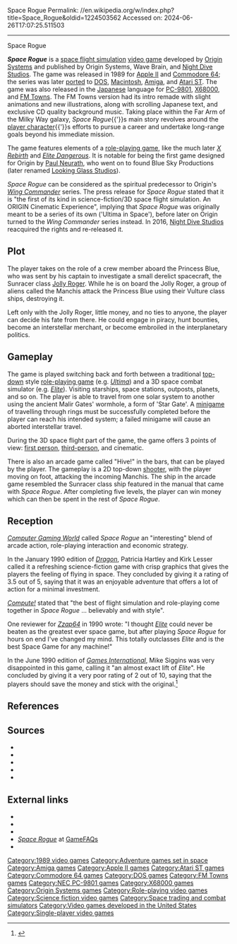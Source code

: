 Space Rogue
Permalink: //en.wikipedia.org/w/index.php?title=Space_Rogue&oldid=1224503562
Accessed on: 2024-06-26T17:07:25.511503



------
Space Rogue
{{short description|1989 science fiction video game}}
{{Use mdy dates|date=March 2017}}
{{italic title}}
{{Infobox video game
|title = Space Rogue
|image = Space rogue cover.jpg
|developer = [[Origin Systems]]
|publisher = Origin Systems<br />Wave Brain (PC-98, X68000)<br />[[Night Dive Studios]] (digital)
|producer = Dallas Snell
|programmer = {{plainlist|
* Paul Neurath
* Mark "Adam" Baum
* Steven Muchow
* Ned Lerner
* John Miles
}}
|designer = [[Paul Neurath]]
|artist = {{plainlist|
* Keith Berdak
* Jeff Dee
* Denis R. Loubet
}}
|platforms = [[Amiga]], [[Apple II]], [[Atari ST]], [[Commodore 64]], [[DOS]], [[FM Towns]], [[Classic Mac OS|Macintosh]], [[PC-9801]], [[X68000]]
|released = {{collapsible list|title=1989|titlestyle=font-weight:normal;font-size:13px;background:transparent;text-align:left|1989 (Apple II, C64, DOS, Mac)<br />1990 (Amiga, Atari ST){{vgrelease|JP|July 1990 (FM Towns)}}{{vgrelease|JP|September 24, 1990 (PC-98)}}{{vgrelease|JP|December 18, 1990 (X68000)}}}}
|genre = [[Space combat simulator]], [[Role-playing video game|role-playing]]
|modes = [[Single-player video game|Single-player]]
}}
{{about|the 1989 video game|the computer security researcher|Cris Thomas|the 1957 book|Rogue in Space}}

'''''Space Rogue''''' is a [[Space flight simulation game|space flight simulation]] [[video game]] developed by [[Origin Systems]] and published by Origin Systems, Wave Brain, and [[Night Dive Studios]]. The game was released in 1989 for [[Apple II]] and [[Commodore 64]]; the series was later [[porting|ported]] to [[DOS]], [[Classic Mac OS|Macintosh]], [[Amiga]], and [[Atari ST]]. The game was also released in the [[Japanese language|Japanese]] language for [[PC-9801]], [[X68000]], and [[FM Towns]]. The FM Towns version had its intro remade with slight animations and new illustrations, along with scrolling Japanese text, and exclusive CD quality background music. Taking place within the Far Arm of the Milky Way galaxy, ''Space Rogue''{{'}}s main story revolves around the [[player character]]{{'}}s efforts to pursue a career and undertake long-range goals beyond his immediate mission.

The game features elements of a [[role-playing game]], like the much later ''[[X Rebirth]]'' and ''[[Elite Dangerous]]''. It is notable for being the first game designed for Origin by [[Paul Neurath]], who went on to found Blue Sky Productions (later renamed [[Looking Glass Studios]]).

''Space Rogue'' can be considered as the spiritual predecessor to Origin's [[Wing Commander (franchise)|''Wing Commander'']] series. The press release for ''Space Rogue'' stated that it is "the first of its kind in science-fiction/3D space flight simulation. An ORIGIN Cinematic Experience", implying that ''Space Rogue'' was originally meant to be a series of its own ('Ultima in Space'), before later on Origin turned to the ''Wing Commander'' series instead. In 2016, [[Night Dive Studios]] reacquired the rights and re-released it.

== Plot ==
The player takes on the role of a crew member aboard the Princess Blue, who was sent by his captain to investigate a small derelict spacecraft, the Sunracer class [[Jolly Roger]]. While he is on board the Jolly Roger, a group of aliens called the Manchis attack the Princess Blue using their Vulture class ships, destroying it.

Left only with the Jolly Roger, little money, and no ties to anyone, the player can decide his fate from there. He could engage in piracy, hunt bounties, become an interstellar merchant, or become embroiled in the interplanetary politics.

== Gameplay ==
The game is played switching back and forth between a traditional [[Top-down perspective|top-down]] style [[role-playing video game|role-playing game]] (e.g. [[Ultima (series)|''Ultima'']]) and a 3D space combat simulator (e.g. [[Elite (video game)|''Elite'']]). Visiting starships, space stations, outposts, planets, and so on. The player is able to travel from one solar system to another using the ancient Malir Gates' wormhole, a form of 'Star Gate'. A [[minigame]] of travelling through rings must be successfully completed before the player can reach his intended system; a failed minigame will cause an aborted interstellar travel.

During the 3D space flight part of the game, the game offers 3 points of view: [[First-person (gaming)|first person]], [[Third-person (video games)|third-person]], and cinematic.

There is also an arcade game called "Hive!" in the bars, that can be played by the player. The gameplay is a 2D top-down [[Shoot 'em up|shooter]], with the player moving on foot, attacking the incoming Manchis. The ship in the arcade game resembled the Sunracer class ship featured in the manual that came with ''Space Rogue''. After completing five levels, the player can win money which can then be spent in the rest of ''Space Rogue''.

== Reception ==
{{Video game reviews
<!-- Aggregators -->
<!-- Reviewers -->
 | CGW = 96% (PC){{sfn|Rand|1990|pp=52-53}} 
 | Dragon = 4.5/10 (PC){{sfn|Hartley|Lesser|1990|pp=76-79,102}}
 | Z64 = 97% (C64){{sfn|Hogg|1990|p=8}}
 | award1Pub = [[Zzap!64]]
 | award1 = Golden Medal Award{{sfn|Hogg|1990|p=8}}
}}

''[[Computer Gaming World]]'' called ''Space Rogue'' an "interesting" blend of arcade action, role-playing interaction and economic strategy.{{sfn|DeWitt|1989|p=38}} 

In the January 1990 edition of ''[[Dragon (magazine)|Dragon]]'', Patricia Hartley and Kirk Lesser called it a refreshing science-fiction game with crisp graphics that gives the players the feeling of flying in space. They concluded by giving it a rating of 3.5 out of 5, saying that it was an enjoyable adventure that offers a lot of action for a minimal investment.{{sfn|Hartley|Lesser|1990|pp=76-79,102}} 

''[[Compute!]]'' stated that "the best of flight simulation and role-playing come together in ''Space Rogue'' ... believably and with style".{{sfn|Guerra|1989|p=132}} 

One reviewer for ''[[Zzap!64|Zzap64]]'' in 1990 wrote: "I thought ''[[Elite (video game)|Elite]]'' could never be beaten as the greatest ever space game, but after playing ''Space Rogue'' for hours on end I've changed my mind. This totally outclasses ''Elite'' and is the best Space Game for any machine!"{{sfn|Hogg|1990|p=8}}

In the June 1990 edition of ''[[Games International]]'', Mike Siggins was very disappointed in this game, calling it "an almost exact lift of ''Elite''". He concluded by giving it a very poor rating of 2 out of 10, saying that the players should save the money and stick with the original.<ref name=gi>{{cite magazine|last=Siggins|first=Mike| date=June 1990 |title=Computer Games|journal=[[Games International]]| issue=15|pages=43}}</ref>

==References==
{{reflist}}

==Sources==
* {{cite magazine |last=DeWitt |first=Omar |title=Life in the Fast Frame |url=http://cgwmuseum.org/galleries/issues/cgw_66.pdf |date=December 1989 |magazine=[[Computer Gaming World]] |issue=66}}
* {{cite magazine |last=Guerra |first=Bob |title=Space Rogue |url=https://archive.org/stream/1989-12-compute-magazine/Compute_Issue_115_1989_Dec#page/n133/mode/2up |date=December 1989 |magazine=[[Compute!]] |volume=11 |issue=115 |issn=0194-357X}}
* {{cite magazine |last1=Hartley |first1=Patricia |last2=Lesser |first2=Kirk |date=January 1990 |title=The Role of Computers |url=https://annarchive.com/files/Drmg153.pdf |magazine=[[Dragon (magazine)|Dragon]] |volume=14 |issue=153 |issn=0279-6848}}
* {{cite magazine |last=Hogg |first=Robin |date=1990 |title=Space Rogue |url=http://www.zzap64.co.uk/cgi-bin/displaypage.pl?issue=058&magazine=zzap&page=8 |magazine=[[Zzap!64]] |issue=58 |issn=0954-867X}}
* {{cite magazine |last=Rand |first=Paul |date=May 1990 |title=Space Rogue |url=http://amr.abime.net/issue_1703 |issue=102 |magazine=[[VideoGames - The Ultimate Gaming Magazine|VideoGames: The Ultimate Gaming Magazine]]}}

==External links==
* {{MobyGames|id=/space-rogue}}
* {{abime|id=2036}}
* {{atarimania|id=11310}}
* [http://www.gamefaqs.com/pc/945967-space-rogue ''Space Rogue''] at [[GameFAQs]]
* {{Internet Archive game|msdos_Space_Rogue_1989}}

{{Origin Systems}}

[[Category:1989 video games]]
[[Category:Adventure games set in space]]
[[Category:Amiga games]]
[[Category:Apple II games]]
[[Category:Atari ST games]]
[[Category:Commodore 64 games]]
[[Category:DOS games]]
[[Category:FM Towns games]]
[[Category:NEC PC-9801 games]]
[[Category:X68000 games]]
[[Category:Origin Systems games]]
[[Category:Role-playing video games]]
[[Category:Science fiction video games]]
[[Category:Space trading and combat simulators]]
[[Category:Video games developed in the United States]]
[[Category:Single-player video games]]